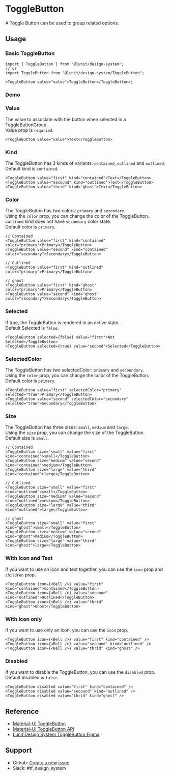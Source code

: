 

<Meta name="Toggle Button Docs" of={ToggleButtonStories} />

# ToggleButton

A Toggle Button can be used to group related options.

## Usage

### Basic ToggleButton

```tsx
import { ToggleButton } from "@lunit/design-system";
// or
import ToggleButton from "@lunit/design-system/ToggleButton";

<ToggleButton value="value">ToggleButton</ToggleButton>;
```

### Demo

<Canvas of={ToggleButtonStories.BasicToggleButton} sourceState="none" />

<Controls />

### Value

The value to associate with the button when selected in a ToggleButtonGroup.<br />
Value prop is `requried`.

<Canvas of={ToggleButtonStories.BasicToggleButton} sourceState="none" />

```tsx
<ToggleButton value="value">Text</ToggleButton>
```

### Kind

The ToggleButton has 3 kinds of variants: `contained`, `outlined` and `outlined`. <br />
Default kind is `contained`.

<Canvas
  of={ToggleButtonKindStories.KindDocs}
  meta={ToggleButtonKindStories}
  sourceState="none"
/>

```tsx
<ToggleButton value="first" kind="contained">Text</ToggleButton>
<ToggleButton value="secound" kind="outlined">Text</ToggleButton>
<ToggleButton value="thrid" kind="ghost">Text</ToggleButton>
```

### Color

The ToggleButton has two colors: `primary` and `secondary`.<br />
Using the `color` prop, you can change the color of the ToggleButton.<br />
`outlined` kind does not have `secondary` color state.<br />
Default color is `primary`.

<Canvas of={ToggleButtonStories.Color} sourceState="none" />

```tsx
// Contained
<ToggleButton value="first" kind="contained" color="primary">Primary</ToggleButton>
<ToggleButton value="second" kind="contained" color="secondary">Secondary</ToggleButton>

// Outlined
<ToggleButton value="first" kind="outlined" color="primary">Primary</ToggleButton>

// ghost
<ToggleButton value="first" kind="ghost" color="primary">Primary</ToggleButton>
<ToggleButton value="second" kind="ghost" color="secondary">Secondary</ToggleButton>
```

### Selected

If true, the ToggleButton is rendered in an active state.<br />
Default Selected is `false`.

<Canvas of={ToggleButtonStories.SelectedDocs} sourceState="none" />

```tsx
<ToggleButton selected={false} value="first">Not Selected</ToggleButton>
<ToggleButton selected={true} value="second">Selected</ToggleButton>
```

### SelectedColor

The ToggleButton has two selectedColor: `primary` and `secoundary`.<br />
Using the `color` prop, you can change the color of the ToggleButton.<br />
Default color is `primary`.

<Canvas of={ToggleButtonStories.SelectedColorDocs} sourceState="none" />

```tsx
<ToggleButton value="first" selectedColor="primary" selected="true">Primary</ToggleButton>
<ToggleButton value="second" selectedColor="secondary" selected="true">Secondary</ToggleButton>
```

### Size

The ToggleButton has three sizes: `small`, `medium` and `large`.<br />
Using the `size` prop, you can change the size of the ToggleButton.<br />
Default size is `small`.

<Canvas of={ToggleButtonStories.SizeDocs} sourceState="none" />

```tsx
// Contained
<ToggleButton size="small" value="first" kind="contained">small</ToggleButton>
<ToggleButton size="medium" value="second" kind="contained">medium</ToggleButton>
<ToggleButton size="large" value="third" kind="contained">large</ToggleButton>

// Outlined
<ToggleButton size="small" value="first" kind="outlined">small</ToggleButton>
<ToggleButton size="medium" value="second" kind="outlined">medium</ToggleButton>
<ToggleButton size="large" value="third" kind="outlined">large</ToggleButton>

// ghost
<ToggleButton size="small" value="first" kind="ghost">small</ToggleButton>
<ToggleButton size="medium" value="second" kind="ghost">medium</ToggleButton>
<ToggleButton size="large" value="third" kind="ghost">large</ToggleButton>
```

### With Icon and Text

If you want to use an icon and text together, you can use the `icon` prop and `children` prop.

<Canvas of={ToggleButtonIconStories.IconDocs} sourceState="none" />

```tsx
<ToggleButton icon={<Bell />} value="first" kind="contained">Contained</ToggleButton>
<ToggleButton icon={<Bell />} value="secound" kind="outlined">Outlined</ToggleButton>
<ToggleButton icon={<Bell />} value="thrid" kind="ghost">Ghost</ToggleButton>
```

### With Icon only

If you want to use only an icon, you can use the `icon` prop.

<Canvas of={ToggleButtonIconStories.IconOnlyDocs} sourceState="none" />

```tsx
<ToggleButton icon={<Bell />} value="first" kind="contained" />
<ToggleButton icon={<Bell />} value="secound" kind="outlined" />
<ToggleButton icon={<Bell />} value="thrid" kind="ghost" />
```

### Disabled

If you want to disable the ToggleButton, you can use the `disabled` prop.<br />
Default disabled is `false`.

<Canvas of={ToggleButtonStories.DisabledDocs} sourceState="none" />

```tsx
<ToggleButton disabled value="first" kind="contained" />
<ToggleButton disabled value="secound" kind="outlined" />
<ToggleButton disabled value="thrid" kind="ghost" />
```

## Reference

- [Material-UI ToggleButton](https://mui.com/material-ui/react-toggle-button/)
- [Material-UI ToggleButton API](https://mui.com/material-ui/api/toggle-button/)
- [Lunit Design System ToggleButton Figma](https://www.figma.com/file/cvCwvrIV9Xo1iOLcbvD904/old_Components_Lunit-Design?type=design&node-id=284-3&mode=design&t=FaggRMVgOmnJveHg-0)

## Support

- Github: [Create a new issue](https://github.com/lunit-io/design-system/issues/new)
- Slack: #tf_design_system
